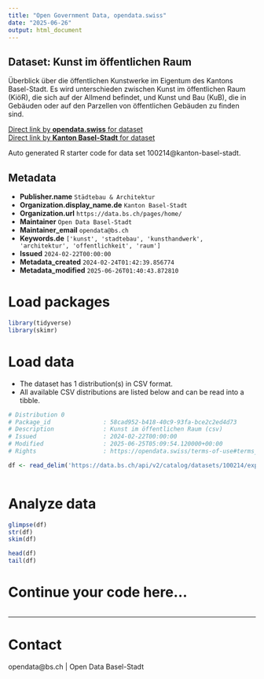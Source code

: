 ```yaml
---
title: "Open Government Data, opendata.swiss"
date: "2025-06-26"
output: html_document
---
```


## Dataset: Kunst im öffentlichen Raum

Überblick über die öffentlichen Kunstwerke im Eigentum des Kantons Basel-Stadt. Es wird unterschieden zwischen Kunst im öffentlichen Raum (KiöR), die sich auf der Allmend befindet, und Kunst und Bau (KuB), die in Gebäuden oder auf den Parzellen von öffentlichen Gebäuden zu finden sind.

[Direct link by **opendata.swiss** for dataset](https://opendata.swiss/de/dataset/kunst-im-offentlichen-raum)<br>
[Direct link by **Kanton Basel-Stadt** for dataset](https://data.bs.ch/explore/dataset/100214/)

Auto generated R starter code for data set 100214@kanton-basel-stadt.

## Metadata

- **Publisher.name** `Städtebau & Architektur`
- **Organization.display_name.de** `Kanton Basel-Stadt`
- **Organization.url** `https://data.bs.ch/pages/home/`
- **Maintainer** `Open Data Basel-Stadt`
- **Maintainer_email** `opendata@bs.ch`
- **Keywords.de** `['kunst', 'stadtebau', 'kunsthandwerk', 'architektur', 'offentlichkeit', 'raum']`
- **Issued** `2024-02-22T00:00:00`
- **Metadata_created** `2024-02-24T01:42:39.856774`
- **Metadata_modified** `2025-06-26T01:40:43.872810`


# Load packages

```r

library(tidyverse)
library(skimr)

```

# Load data

-   The dataset has 1 distribution(s) in CSV format.
-   All available CSV distributions are listed below and can be read into a tibble.

```r

# Distribution 0
# Package_id               : 58cad952-b418-40c9-93fa-bce2c2ed4d73
# Description              : Kunst im öffentlichen Raum (csv)
# Issued                   : 2024-02-22T00:00:00
# Modified                 : 2025-06-25T05:09:54.120000+00:00
# Rights                   : https://opendata.swiss/terms-of-use#terms_by

df <- read_delim('https://data.bs.ch/api/v2/catalog/datasets/100214/exports/csv?use_labels=true')



```

# Analyze data

```r

glimpse(df)
str(df)
skim(df)

head(df)
tail(df)

```

# Continue your code here...

```r

```

------------------------------------------------------------------------

# Contact

opendata@bs.ch | Open Data Basel-Stadt
